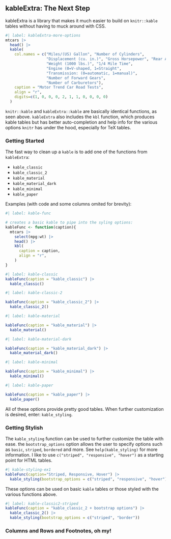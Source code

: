 ## kableExtra: The Next Step

kableExtra is a library that makes it much easier to build on 
`knitr::kable` tables without having to muck around with CSS. 

```r
#| label: kableExtra-more-options
mtcars |> 
  head() |> 
  kable(
    col.names = c("Miles/(US) Gallon", "Number of Cylinders",
                  "Displacement (cu. in.)", "Gross Horsepower", "Rear Axle Ratio",
                  "Weight (1000 lbs.)", "1/4 Mile Time", 
                  "Engine (0=V-shaped, 1=Straight",
                  "Transmission: (0=automatic, 1=manual)",
                  "Number of Forward Gears",
                  "Number of Carburetors"),
    caption = "Motor Trend Car Road Tests",
    align = "r",
    digits=c(1, 0, 0, 0, 2, 1, 1, 0, 0, 0, 0)
  )
```

`knitr::kable` and `kableExtra::kable` are basically identical functions,
as seen above. `kableExtra` also includes the `kbl` function, which
produces kable tables but has better auto-completion and help info 
for the various options `knitr` has under the hood, especially for
TeX tables.

### Getting Started

The fast way to clean up a `kable` is to add one of the functions
from `kableExtra`:
  
  - `kable_classic`
- `kable_classic_2`
- `kable_material`
- `kable_material_dark`
- `kable_minimal`
- `kable_paper`


Examples (with code and some columns omited for brevity):
  
```r
#| label: kable-func

# creates a basic kable to pipe into the syling options:
kableFunc <- function(caption){
  mtcars |> 
    select(mpg:wt) |> 
    head() |> 
    kbl(
      caption = caption,
      align = "r",
    )
}
```



```r
#| label: kable-classic
kableFunc(caption = "kable_classic") |> 
  kable_classic()
```

```r
#| label: kable-classic-2

kableFunc(caption = "kable_classic_2") |> 
  kable_classic_2() 
```

```r
#| label: kable-material

kableFunc(caption = "kable_material") |> 
  kable_material()
```

```r
#| label: kable-material-dark

kableFunc(caption = "kable_material_dark") |> 
  kable_material_dark()
```

```r
#| label: kable-minimal

kableFunc(caption = "kable_minimal") |> 
  kable_minimal()
```

```r
#| label: kable-paper

kableFunc(caption = "kable_paper") |> 
  kable_paper()
```

All of these options provide pretty good tables. 
When further customization is desired, enter: `kable_styling`.

### Getting Stylish

The `kable_styling` function can be used to further customize the table with ease.
  the `bootstrap_options` option allows the user to specify options such as
  `basic`, `striped`, `bordered` and more. See `help(kable_styling)` for more
  information. I like to use `c("striped", "responsive", "hover")` as a starting
  point for HTML tables. 

```r
#| kable-styling-ex1
kableFunc(caption="Striped, Responsive, Hover") |> 
  kable_styling(bootstrap_options = c("striped", "responsive", "hover"))
```

These options can be used on basic `kable` tables or those styled with the 
various functions above. 

```r
#| label: kable-classic2-striped
kableFunc(caption = "kable_classic_2 + bootstrap options") |> 
  kable_classic_2() |> 
  kable_styling(bootstrap_options = c("striped", "border"))
```

### Columns and Rows and Footnotes, oh my!